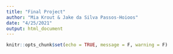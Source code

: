 ```yaml
---
title: "Final Project"
author: "Mia Krout & Jake da Silva Passos-Hoioos"
date: "4/25/2021"
output: html_document
---
```


```r
knitr::opts_chunk$set(echo = TRUE, message = F, warning = F)
```

